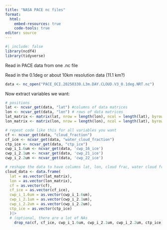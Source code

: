 ```yaml
---
title: "NASA PACE nc files"
format: 
  html:
    embed-resources: true
    code-tools: true
editor: source
---
```


```r
#| include: false
library(ncdf4)
library(tidyverse)
```

Read in PACE data from one .nc file

Read in the 0.1deg or about 10km resolution data (11.1 km?)

```r
data <- nc_open("PACE_OCI.20250330.L3m.DAY.CLOUD.V3_0.1deg.NRT.nc")
```

Now extract variables we want:

```r
# positions
lat <- ncvar_get(data, "lat") #columns of data matrices
lon <- ncvar_get(data, "lon") # rows of data matrices
lat_matrix <- matrix(lat, nrow = length(lon), ncol = length(lat), byrow = TRUE)
lon_matrix <- matrix(lon, nrow = length(lon), ncol = length(lat), byrow = FALSE)

# repeat code like this for all variables you want
cf <- ncvar_get(data, "cloud_fraction")
cf_ice <- ncvar_get(data, "water_cloud_fraction")
ctp_ice <- ncvar_get(data, "ctp_ice")
cwp_i_1.6um <- ncvar_get(data, 'cwp_16_ice')
cwp_i_2.1um <- ncvar_get(data, 'cwp_21_ice')
cwp_i_2.2um <- ncvar_get(data, 'cwp_22_ice')
```

```R
# reshape the data to have columns lat, lon, cloud frac, water cloud frac
cloud_data <- data.frame(
  lat = as.vector(lat_matrix),
  lon = as.vector(lon_matrix),
  cf = as.vector(cf),
  cf_ice = as.vector(cf_ice),
  cwp_i_1.6um = as.vector(cwp_i_1.6um),
  cwp_i_2.1um = as.vector(cwp_i_2.1um),
  cwp_i_2.2um = as.vector(cwp_i_2.2um),
  ctp_ice = as.vector(ctp_ice)
  )|>
  # (optional, there are a lot of NAs
    drop_na(cf, cf_ice, cwp_i_1.6um, cwp_i_2.1um, cwp_i_2.2um, ctp_ice)
```

